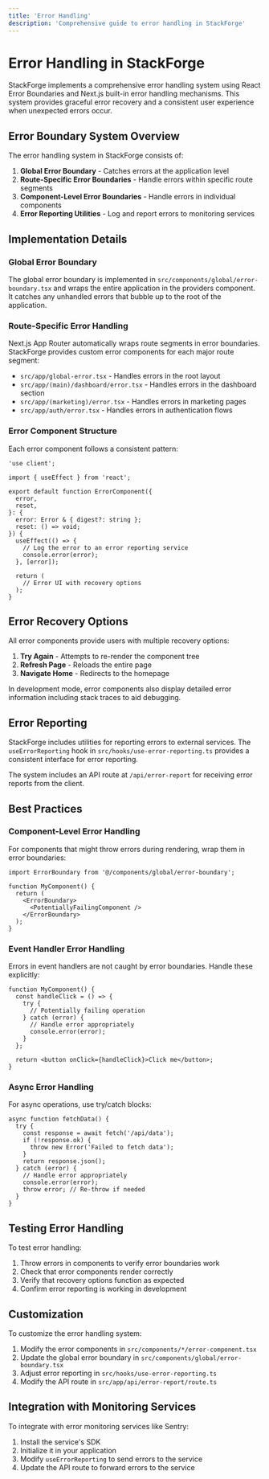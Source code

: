 ```yaml
---
title: 'Error Handling'
description: 'Comprehensive guide to error handling in StackForge'
---
```


# Error Handling in StackForge

StackForge implements a comprehensive error handling system using React Error Boundaries and Next.js built-in error handling mechanisms. This system provides graceful error recovery and a consistent user experience when unexpected errors occur.

## Error Boundary System Overview

The error handling system in StackForge consists of:

1. **Global Error Boundary** - Catches errors at the application level
2. **Route-Specific Error Boundaries** - Handle errors within specific route segments
3. **Component-Level Error Boundaries** - Handle errors in individual components
4. **Error Reporting Utilities** - Log and report errors to monitoring services

## Implementation Details

### Global Error Boundary

The global error boundary is implemented in `src/components/global/error-boundary.tsx` and wraps the entire application in the providers component. It catches any unhandled errors that bubble up to the root of the application.

### Route-Specific Error Handling

Next.js App Router automatically wraps route segments in error boundaries. StackForge provides custom error components for each major route segment:

- `src/app/global-error.tsx` - Handles errors in the root layout
- `src/app/(main)/dashboard/error.tsx` - Handles errors in the dashboard section
- `src/app/(marketing)/error.tsx` - Handles errors in marketing pages
- `src/app/auth/error.tsx` - Handles errors in authentication flows

### Error Component Structure

Each error component follows a consistent pattern:

```tsx
'use client';

import { useEffect } from 'react';

export default function ErrorComponent({
  error,
  reset,
}: {
  error: Error & { digest?: string };
  reset: () => void;
}) {
  useEffect(() => {
    // Log the error to an error reporting service
    console.error(error);
  }, [error]);

  return (
    // Error UI with recovery options
  );
}
```

## Error Recovery Options

All error components provide users with multiple recovery options:

1. **Try Again** - Attempts to re-render the component tree
2. **Refresh Page** - Reloads the entire page
3. **Navigate Home** - Redirects to the homepage

In development mode, error components also display detailed error information including stack traces to aid debugging.

## Error Reporting

StackForge includes utilities for reporting errors to external services. The `useErrorReporting` hook in `src/hooks/use-error-reporting.ts` provides a consistent interface for error reporting.

The system includes an API route at `/api/error-report` for receiving error reports from the client.

## Best Practices

### Component-Level Error Handling

For components that might throw errors during rendering, wrap them in error boundaries:

```tsx
import ErrorBoundary from '@/components/global/error-boundary';

function MyComponent() {
  return (
    <ErrorBoundary>
      <PotentiallyFailingComponent />
    </ErrorBoundary>
  );
}
```

### Event Handler Error Handling

Errors in event handlers are not caught by error boundaries. Handle these explicitly:

```tsx
function MyComponent() {
  const handleClick = () => {
    try {
      // Potentially failing operation
    } catch (error) {
      // Handle error appropriately
      console.error(error);
    }
  };

  return <button onClick={handleClick}>Click me</button>;
}
```

### Async Error Handling

For async operations, use try/catch blocks:

```tsx
async function fetchData() {
  try {
    const response = await fetch('/api/data');
    if (!response.ok) {
      throw new Error('Failed to fetch data');
    }
    return response.json();
  } catch (error) {
    // Handle error appropriately
    console.error(error);
    throw error; // Re-throw if needed
  }
}
```

## Testing Error Handling

To test error handling:

1. Throw errors in components to verify error boundaries work
2. Check that error components render correctly
3. Verify that recovery options function as expected
4. Confirm error reporting is working in development

## Customization

To customize the error handling system:

1. Modify the error components in `src/components/*/error-component.tsx`
2. Update the global error boundary in `src/components/global/error-boundary.tsx`
3. Adjust error reporting in `src/hooks/use-error-reporting.ts`
4. Modify the API route in `src/app/api/error-report/route.ts`

## Integration with Monitoring Services

To integrate with error monitoring services like Sentry:

1. Install the service's SDK
2. Initialize it in your application
3. Modify `useErrorReporting` to send errors to the service
4. Update the API route to forward errors to the service